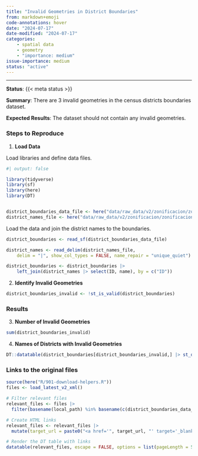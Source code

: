 ```yaml
---
title: "Invalid Geometries in District Boundaries"
from: markdown+emoji
code-annotations: hover
date: "2024-07-17"
date-modified: "2024-07-17"
categories:
    - spatial data
    - geometry
    - "importance: medium"
issue-importance: medium
status: "active"
---
```


---

**Status**: {{< meta status >}}

**Summary**: There are 3 invalid geometries in the census districts boundaries dataset.

**Expected Results**: The dataset should not contain any invalid geometries.

### Steps to Reproduce

1. **Load Data**

Load libraries and define data files.

```r
#| output: false

library(tidyverse)
library(sf)
library(here)
library(DT)


district_boundaries_data_file <- here("data/raw_data/v2/zonificacion/zonificacion_distritos/zonificacion_distritos.shp")
district_names_file <- here("data/raw_data/v2/zonificacion/zonificacion_distritos/nombres_distritos.csv")
```

Load the data and join the district names to the boundaries.


```r
district_boundaries <- read_sf(district_boundaries_data_file)

district_names <- read_delim(district_names_file,
    delim = "|", show_col_types = FALSE, name_repair = "unique_quiet")

district_boundaries <- district_boundaries |>
    left_join(district_names |> select(ID, name), by = c("ID"))
```


2. **Identify Invalid Geometries**

```r
district_boundaries_invalid <- !st_is_valid(district_boundaries)
```

### Results

3. **Number of Invalid Geometries**

```r
sum(district_boundaries_invalid)
```

4. **Names of Districts with Invalid Geometries**

```r
DT::datatable(district_boundaries[district_boundaries_invalid,] |> st_drop_geometry())
```



### Links to the original files

```r
source(here("R/901-download-helpers.R"))
files <- load_latest_v2_xml()

# Filter relevant files
relevant_files <- files |> 
  filter(basename(local_path) %in% basename(c(district_boundaries_data_file, district_names_file)) )

# Create HTML links
relevant_files <- relevant_files |> 
  mutate(target_url = paste0("<a href='", target_url, "' target='_blank'>", target_url, "</a>"))

# Render the DT table with links
datatable(relevant_files, escape = FALSE, options = list(pageLength = 5))
```


